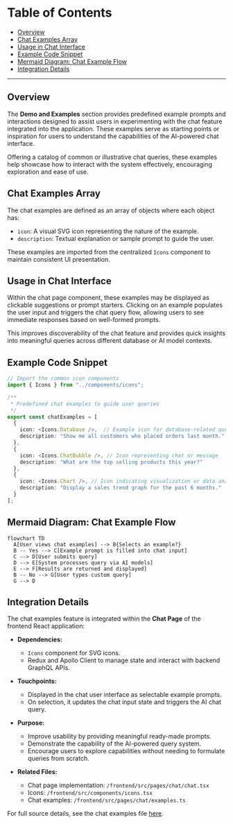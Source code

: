 # Table of Contents

- [Overview](#overview)
- [Chat Examples Array](#chat-examples-array)
- [Usage in Chat Interface](#usage-in-chat-interface)
- [Example Code Snippet](#example-code-snippet)
- [Mermaid Diagram: Chat Example Flow](#mermaid-diagram-chat-example-flow)
- [Integration Details](#integration-details)

---

## Overview

The **Demo and Examples** section provides predefined example prompts and interactions designed to assist users in experimenting with the chat feature integrated into the application. These examples serve as starting points or inspiration for users to understand the capabilities of the AI-powered chat interface.

Offering a catalog of common or illustrative chat queries, these examples help showcase how to interact with the system effectively, encouraging exploration and ease of use.


## Chat Examples Array

The chat examples are defined as an array of objects where each object has:

- `icon`: A visual SVG icon representing the nature of the example.
- `description`: Textual explanation or sample prompt to guide the user.

These examples are imported from the centralized `Icons` component to maintain consistent UI presentation.


## Usage in Chat Interface

Within the chat page component, these examples may be displayed as clickable suggestions or prompt starters. Clicking on an example populates the user input and triggers the chat query flow, allowing users to see immediate responses based on well-formed prompts.

This improves discoverability of the chat feature and provides quick insights into meaningful queries across different database or AI model contexts.


## Example Code Snippet

```ts
// Import the common icon components
import { Icons } from "../components/icons";

/**
 * Predefined chat examples to guide user queries
 */
export const chatExamples = [
  {
    icon: <Icons.Database />,  // Example icon for database-related query
    description: "Show me all customers who placed orders last month."
  },
  {
    icon: <Icons.ChatBubble />, // Icon representing chat or message
    description: "What are the top selling products this year?"
  },
  {
    icon: <Icons.Chart />, // Icon indicating visualization or data analysis
    description: "Display a sales trend graph for the past 6 months."
  }
];
```


## Mermaid Diagram: Chat Example Flow

```mermaid
flowchart TD
  A[User views chat examples] --> B{Selects an example?}
  B -- Yes --> C[Example prompt is filled into chat input]
  C --> D[User submits query]
  D --> E[System processes query via AI models]
  E --> F[Results are returned and displayed]
  B -- No --> G[User types custom query]
  G --> D
```


## Integration Details

The chat examples feature is integrated within the **Chat Page** of the frontend React application:

- **Dependencies:**
  - `Icons` component for SVG icons.
  - Redux and Apollo Client to manage state and interact with backend GraphQL APIs.

- **Touchpoints:**
  - Displayed in the chat user interface as selectable example prompts.
  - On selection, it updates the chat input state and triggers the AI chat query.

- **Purpose:**
  - Improve usability by providing meaningful ready-made prompts.
  - Demonstrate the capability of the AI-powered query system.
  - Encourage users to explore capabilities without needing to formulate queries from scratch.

- **Related Files:**
  - Chat page implementation: `/frontend/src/pages/chat/chat.tsx`
  - Icons: `/frontend/src/components/icons.tsx`
  - Chat examples: `/frontend/src/pages/chat/examples.ts`


For full source details, see the chat examples file [here](frontend/src/pages/chat/examples.ts).
